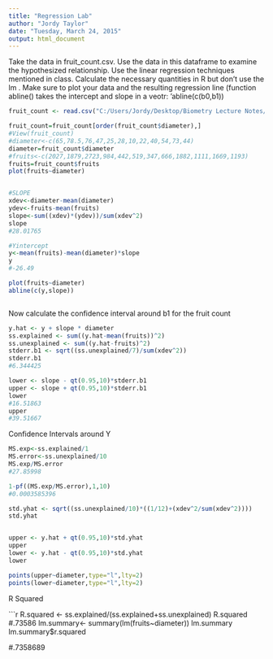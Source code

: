 ---
title: "Regression Lab"
author: "Jordy Taylor"
date: "Tuesday, March 24, 2015"
output: html_document
---


Take the data in fruit_count.csv.  Use the data in this dataframe to examine the hypothesized relationship. Use the linear regression techniques mentioned in class. Calculate the necessary quantities in R but don't use the lm . Make sure to plot your data and the resulting regression line (function abline() takes the intercept and slope in a veotr: 'abline(c(b0,b1))

```{r}
fruit_count <- read.csv("C:/Users/Jordy/Desktop/Biometry Lecture Notes/fruit_count.csv")

fruit_count=fruit_count[order(fruit_count$diameter),]
#View(fruit_count)
#diameter<-c(65,78.5,76,47,25,28,10,22,40,54,73,44)
diameter=fruit_count$diameter
#fruits<-c(2027,1879,2723,984,442,519,347,666,1882,1111,1669,1193)
fruits=fruit_count$fruits
plot(fruits~diameter)


#SLOPE
xdev<-diameter-mean(diameter)
ydev<-fruits-mean(fruits)
slope<-sum((xdev)*(ydev))/sum(xdev^2)
slope
#28.01765

#Yintercept
y<-mean(fruits)-mean(diameter)*slope
y
#-26.49

plot(fruits~diameter)
abline(c(y,slope))



```
Now calculate the confidence interval around b1 for the fruit count

```{r}
y.hat <- y + slope * diameter
ss.explained <- sum((y.hat-mean(fruits))^2)
ss.unexplained <- sum((y.hat-fruits)^2)
stderr.b1 <- sqrt((ss.unexplained/7)/sum(xdev^2))
stderr.b1
#6.344425

lower <- slope - qt(0.95,10)*stderr.b1
upper <- slope + qt(0.95,10)*stderr.b1
lower
#16.51863
upper
#39.51667
```
Confidence Intervals around Y
```{r}
MS.exp<-ss.explained/1
MS.error<-ss.unexplained/10
MS.exp/MS.error
#27.85998

1-pf((MS.exp/MS.error),1,10)
#0.0003585396

std.yhat <- sqrt((ss.unexplained/10)*((1/12)+(xdev^2/sum(xdev^2))))
std.yhat


upper <- y.hat + qt(0.95,10)*std.yhat
upper  
lower <- y.hat - qt(0.95,10)*std.yhat
lower  

points(upper~diameter,type="l",lty=2)
points(lower~diameter,type="l",lty=2)

```
 R Squared
 
```{r}
R.squared <- ss.explained/(ss.explained+ss.unexplained)
R.squared
#.73586
lm.summary<- summary(lm(fruits~diameter))
lm.summary
lm.summary$r.squared

#.7358689


